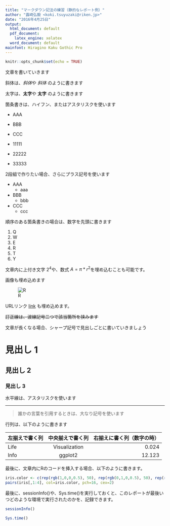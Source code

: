 ```yaml
---
title: "マークダウン記法の練習（静的なレポート例）"
author: "露崎弘毅 <koki.tsuyuzaki@riken.jp>"
date: "2016年4月25日"
output:
  html_document: default
  pdf_document:
    latex_engine: xelatex
  word_document: default
mainfont: Hiragino Kaku Gothic Pro
---
```


<!-- ↑ 上はYAMLという記法で、ここに設定を書く -->

<!-- ↓  knitrの設定 -->

```r
knitr::opts_chunk$set(echo = TRUE)
```

<!-- ↓  以下は、基本的なマークダウン記法 -->

文章を書いていきます

斜体は、*斜体*や _斜体_ のように書きます

太字は、**太字**や __太字__ のように書きます

箇条書きは、ハイフン、またはアスタリスクを使います

- AAA
- BBB
- CCC

* 11111
* 22222
* 33333

2段組で作りたい場合、さらにプラス記号を使います

- AAA
    + aaa
- BBB
    + bbb
- CCC
    + ccc

順序のある箇条書きの場合は、数字を先頭に書きます

1. Q
2. W
3. E
4. R
5. T
6. Y

文章内に上付き文字 2^4^や、数式 $A = \pi*r^{2}$を埋め込むことも可能です。

画像も埋め込めます

![R](https://www.r-project.org/Rlogo.png)

URLリンク [link](http://www.rstudio.com) も埋め込めます。

~~訂正線は、波線記号二つで該当箇所を挟みます~~

文章が長くなる場合、シャープ記号で見出しごとに書いていきましょう

# 見出し 1

## 見出し 2

### 見出し 3

水平線は、アスタリスクを使います

***

> 誰かの言葉を引用するときは、大なり記号を使います

行列は、以下のように書きます

左揃えで書く列  | 中央揃えで書く列 | 右揃えに書く列（数字の時）
:------------- | :-------------: | -------------:
Life | Visualization | 0.024
Info | ggplot2 | 12.123

最後に、文章内にRのコードを挿入する場合、以下のように書きます。

```r
iris.color <- c(rep(rgb(1,0,0,0.5), 50), rep(rgb(0,1,0,0.5), 50), rep(rgb(0,0,1,0.5), 50))
pairs(iris[,1:4], col=iris.color, pch=16, cex=2)
```

最後に、sessionInfo()や、Sys.time()を実行しておくと、このレポートが最後いつどのような環境で実行されたのかを、記録できます。

```r
sessionInfo()
```

```r
Sys.time()
```